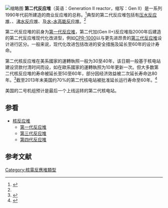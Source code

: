 {{Expand|time=2016-01-03T00:22:45+00:00}}
{{proofreader needed}}
[[File:Torness_Nuclear_Power_Station,_Scotland.JPG|缩略图]]
'''第二代反应堆'''（英语：Generation II reactor，缩写：Gen II）是一系列1990年代前所建造的商业反应堆的总称。<ref name="Jamasb">{{Cite book|last = Jamasb|first = Tooraj|author2 = William J. Nuttall|author3 = Michael G. Pollitt|title = Future electricity technologies and systems|url = https://archive.org/details/futureelectricit0000unse|publisher = Cambridge University Press|year = 2006|edition = illustrated|pages = [https://archive.org/details/futureelectricit0000unse/page/203 203]|isbn = 978-0-521-86049-9}}</ref>典型的第二代反应堆包括有[[压水反应堆|压水反应堆]]、{{link-en|加拿大氘铀核反应堆|CANada_Deuterium_Uranium}}、[[沸水反应堆|沸水反应堆]]、{{link-en|改进型气冷反应堆|Advanced_gas-cooled_reactor}}及[[水-水高能反应堆|水-水高能反应堆]]。<ref name="Jamasb"/>

第二代反应堆的前身为[[第一代反应堆|第一代反应堆]]，第二代加(Gen II+)反应堆指2000年后建造的第二代反应堆现代化改进型，例如[[CPR-1000|CPR-1000]]以与更先进昂贵的[[第三代反应堆|第三代反应堆]]设计进行区分。一般来说，现代化改进包括改进的安全措施及延长至60年的设计寿命。

第二代核反应堆在美系國家的運轉執照一般为30至40年，该日期一般基于核电站建设贷款付清时间而设，如在歐系國家的運轉執照为10年更新一次。但大多数第二代核反应堆的寿命被延长至50至60年，部分因经济效益被二次延长寿命达80年。<ref>{{Cite news|url = http://www.neimagazine.com/story.asp?sectionCode=132&storyCode=2057693|title = No reason why NPPs cannot live beyond 60|publisher = Nuclear Engineering International|date = 1 October 2010|accessdate = 14 October 2010|deadurl = yes|archiveurl = https://web.archive.org/web/20110613091957/http://www.neimagazine.com/story.asp?sectionCode=132&storyCode=2057693|archivedate = 2011年6月13日}}</ref>截至2013年末美国约70%的第二代核电站被批准延长运行寿命至60年。<ref name="wnn-20131219">{{Cite news|url = http://www.world-nuclear-news.org/C_Renewal_a_bridge_to_replacement_1912131.html|title = Renewal a bridge to replacement|publisher = World Nuclear News|date = 19 December 2013|accessdate = 21 December 2013}}</ref>

美国{{le|瓦茨巴核电站|Watts Bar Nuclear Generating Station}}的二号机组预计是最后一个上线运转的第二代核电站。

== 参看 ==
{{Portal|核技术}}
* [[核反应堆|核反应堆]]
** [[第一代反应堆|第一代反应堆]]
** [[第三代反应堆|第三代反应堆]]
** [[第四代反應堆|第四代反应堆]]

== 参考文献 ==
{{reflist}}

{{核技术}}
{{nuclear-energy-stub}}

[[Category:核電反應堆類型|Category:核電反應堆類型]]